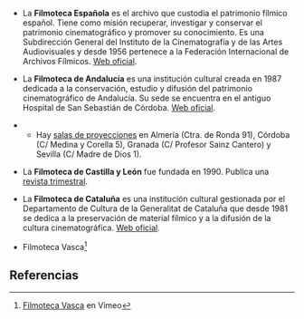 {{header|1=Filmotecas}}
{{vt|1=cine|2=Cine}}

* La '''Filmoteca Española''' es el archivo que custodia el patrimonio fílmico español. Tiene como misión recuperar, investigar y conservar el patrimonio cinematográfico y promover su conocimiento. Es una Subdirección General del Instituto de la Cinematografía y de las Artes Audiovisuales y desde 1956 pertenece a la Federación Internacional de Archivos Fílmicos. [http://www.mecd.gob.es/cultura-mecd/areas-cultura/cine/mc/fe/portada.html Web oficial].

* La '''Filmoteca de Andalucía''' es una institución cultural creada en 1987 dedicada a la conservación, estudio y difusión del patrimonio cinematográfico de Andalucía. Su sede se encuentra en el antiguo Hospital de San Sebastián de Córdoba. [http://www.filmotecadeandalucia.com Web oficial].

** Hay [http://www.filmotecadeandalucia.es/localizacion-de-salas salas de proyecciones] en Almería (Ctra. de Ronda 91), Córdoba (C/ Medina y Corella 5), Granada (C/ Profesor Sainz Cantero) y Sevilla (C/ Madre de Dios 1).

* La '''Filmoteca de Castilla y León''' fue fundada en 1990. Publica una [http://www.filmotecadecastillayleon.es/revista-digital.php revista trimestral].

* La '''Filmoteca de Cataluña''' es una institución cultural gestionada por el Departamento de Cultura de la Generalitat de Cataluña que desde 1981 se dedica a la preservación de material fílmico y a la difusión de la cultura cinematográfica. [http://www.filmoteca.cat Web oficial].

* Filmoteca Vasca<ref>[https://vimeo.com/filmotecavasca Filmoteca Vasca] en Vimeo</ref>

== Referencias ==

{{reflist}}
{{reflist-end}}

{{footer}}
